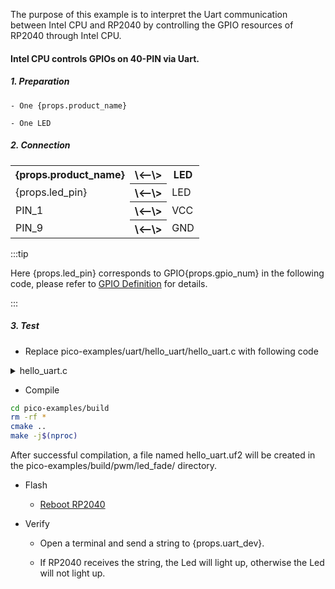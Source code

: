 
The purpose of this example is to interpret the Uart communication between Intel CPU and RP2040 by controlling the GPIO resources of RP2040 through Intel CPU.

#### Intel CPU controls GPIOs on 40-PIN via Uart.

##### 1. Preparation

    - One {props.product_name}

    - One LED

##### 2. Connection

<table>
    <tr>
        <th>{props.product_name}</th>
        <th>\<--\></th>
        <th>LED</th>
    </tr>
    <tr>
        <td>{props.led_pin}</td>
        <th>\<--\></th>
        <td>LED</td>
    </tr>
    <tr>
        <td>PIN_1</td>
        <th>\<--\></th>
        <td>VCC</td>
    </tr>
    <tr>
        <td>PIN_9</td>
        <th>\<--\></th>
        <td>GND</td>
    </tr>

</table>

:::tip

Here {props.led_pin} corresponds to GPIO{props.gpio_num} in the following code, please refer to <a href={props.gpio_definition}>GPIO Definition</a> for details.

:::

##### 3. Test

- Replace pico-examples/uart/hello_uart/hello_uart.c with following code

<!-- prettier-ignore-start -->

<details>
    <summary>hello_uart.c</summary>


<PreView params={{ gpio_num: props.gpio_num, uart_id: props.uart_id, uart_tx_pin: props.uart_tx_pin, uart_rx_pin: props.uart_rx_pin }}>
{`

    #include <stdio.h>
    #include <stdlib.h>
    #include <string.h>
    #include "pico/stdlib.h"
    #include "hardware/uart.h"

    #define UART_ID #uart_id#
    #define BAUD_RATE 115200

    #define UART_TX_PIN #uart_tx_pin#
    #define UART_RX_PIN #uart_rx_pin#

    #define BLINK_PIN #gpio_num#

    int main() {

        gpio_init(BLINK_PIN);
        gpio_set_dir(BLINK_PIN, GPIO_OUT);

        uart_init(UART_ID, BAUD_RATE);
        gpio_set_function(UART_TX_PIN, GPIO_FUNC_UART);
        gpio_set_function(UART_RX_PIN, GPIO_FUNC_UART);
        uart_set_hw_flow(UART_ID, false, false);

        while(1) {
            if(uart_is_readable(UART_ID)) {
                uint8_t ch = uart_getc(UART_ID);
                uart_puts(UART_ID, "Received data!\\r\\n");
                uart_putc(UART_ID, ch);
            } else {
                gpio_put(BLINK_PIN, 0);
                uart_puts(UART_ID, "Uart is not readable!\\r\\n");
            }

            sleep_ms(500);
        }

        return 0;
    }

`}

</PreView>

</details>

<!-- prettier-ignore-end -->

- Compile

```bash
cd pico-examples/build
rm -rf *
cmake ..
make -j$(nproc)
```

After successful compilation, a file named hello_uart.uf2 will be created in the pico-examples/build/pwm/led_fade/ directory.

- Flash

  - <a href={props.flash_url}>Reboot RP2040</a>

- Verify

  - Open a terminal and send a string to {props.uart_dev}.

  - If RP2040 receives the string, the Led will light up, otherwise the Led will not light up.
